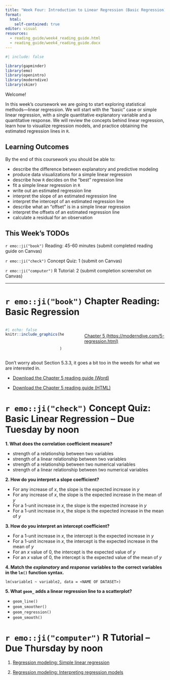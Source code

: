 ```yaml
---
title: "Week Four: Introduction to Linear Regression (Basic Regression)"
format: 
  html:
    self-contained: true
editor: visual
resources: 
  - reading_guide/week4_reading_guide.html
  - reading_guide/week4_reading_guide.docx
---
```


```r
#| include: false

library(gapminder)
library(emo)
library(openintro)
library(moderndive)
library(skimr)
```

Welcome!

In this week's coursework we are going to start exploring statistical methods---linear regression. We will start with the "basic" case or simple linear regression, with a single quantitative explanatory variable and a quantitative response. We will review the concepts behind linear regression, learn how to visualize regression models, and practice obtaining the estimated regression lines in `R`.

## Learning Outcomes

By the end of this coursework you should be able to:

-   describe the difference between explanatory and predictive modeling
-   produce data visualizations for a simple linear regression
-   describe how `R` decides on the "best" regression line
-   fit a simple linear regression in `R`
-   write out an estimated regression line
-   interpret the slope of an estimated regression line
-   interpret the intercept of an estimated regression line
-   describe what an "offset" is in a simple linear regression
-   interpret the offsets of an estimated regression line
-   calculate a residual for an observation

## This Week's TODOs

`r emo::ji("book")` Reading: 45-60 minutes (submit completed reading guide on Canvas)

`r emo::ji("check")` Concept Quiz: 1 (submit on Canvas)

`r emo::ji("computer")` R Tutorial: 2 (submit completion screenshot on Canvas)

------------------------------------------------------------------------

# `r emo::ji("book")` Chapter Reading: Basic Regression

::: columns
::: {.column width="40%"}
```r
#| echo: false
knitr::include_graphics(here::here("Syllabus & Learning Outcomes", 
                                   "course images", 
                                   "modern_dive.png")
                        )
```
:::

::: {.column width="5%"}
:::

::: {.column width="55%"}
</br> [Chapter 5 (https://moderndive.com/5-regression.html)](https://moderndive.com/5-regression.html)
:::
:::

::: callout-note
Don't worry about Section 5.3.3, it goes a bit too in the weeds for what we are interested in.
:::

-   [Download the Chapter 5 reading guide (Word)](reading_guide/week4_reading_guide.docx)

-   [Download the Chapter 5 reading guide (HTML)](reading_guide/week4_reading_guide.html)

# `r emo::ji("check")` Concept Quiz: Basic Linear Regression -- Due Tuesday by noon

**1. What does the correlation coefficient measure?**

-   strength of a relationship between two variables
-   strength of a linear relationship between two variables
-   strength of a relationship between two numerical variables
-   strength of a linear relationship between two numerical variables

**2. How do you interpret a slope coefficient?**

-   For any increase of $x$, the slope is the expected increase in $y$
-   For any increase of $x$, the slope is the expected increase in the mean of $y$
-   For a 1-unit increase in $x$, the slope is the expected increase in $y$
-   For a 1-unit increase in $x$, the slope is the expected increase in the mean of $y$

**3. How do you interpret an intercept coefficient?**

-   For a 1-unit increase in $x$, the intercept is the expected increase in $y$
-   For a 1-unit increase in $x$, the intercept is the expected increase in the mean of $y$
-   For an $x$ value of 0, the intercept is the expected value of $y$
-   For an $x$ value of 0, the intercept is the expected value of the mean of $y$

**4. Match the *explanatory* and *response* variables to the correct variables in the `lm()` function syntax.**

`lm(variable1 ~ variable2, data = <NAME OF DATASET>)`

**5. What `geom_` adds a linear regression line to a scatterplot?**

-   `geom_line()`
-   `geom_smoother()`
-   `geom_regression()`
-   `geom_smooth()`

# `r emo::ji("computer")` R Tutorial -- Due Thursday by noon

1.  [Regression modeling: Simple linear regression](https://openintro.shinyapps.io/ims-03-model-03/)

2.  [Regression modeling: Interpreting regression models](https://openintro.shinyapps.io/ims-03-model-04/)
